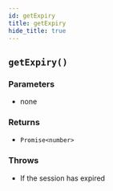 ```yaml
---
id: getExpiry
title: getExpiry
hide_title: true
---
```


## ``getExpiry()``

### Parameters
- none

### Returns
- ``Promise<number>`` 

### Throws 
- If the session has expired